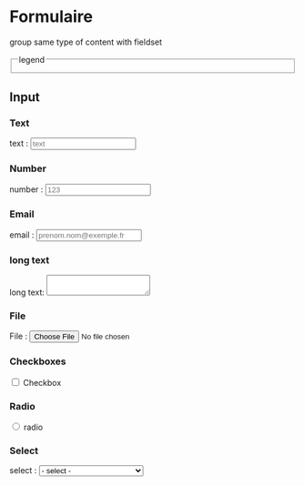 
<Meta title="General/Elements/Forms" />


# Formulaire

group same type of content with fieldset

<Preview>
  <fieldset>
    <legend>legend</legend>
  </fieldset>
</Preview>

## Input

### Text
<Preview>
  <div>
    <label for="input-text">text :</label>
    <input id="input-text" type="text" placeholder="text" />
  </div>
</Preview>

### Number
<Preview>
  <div>
    <label for="input-number">number :</label>
    <input id="input-number" type="number" placeholder="123" />
  </div>
</Preview>

### Email
<Preview>
  <div>
    <label for="input-email">email :</label>
    <input id="input-email" type="email" placeholder="prenom.nom@exemple.fr" />
  </div>
</Preview>

### long text
<Preview>
  <div>
    <label for="input-message">long text:</label>
    <textarea id="input-message"></textarea>
  </div>
</Preview>


### File
<Preview>
  <div>
    <label for="input-file">File :</label>
    <input id="input-file" type="file" />
  </div>
</Preview>

### Checkboxes
<Preview>
  <div>
    <input type="checkbox" id="edit-checkbox" name="checkbox" value="1" />
    <label for="edit-checkbox">Checkbox</label>
  </div>
</Preview>

### Radio
<Preview>
  <div>
    <input type="radio" id="edit-radio" name="radio" value="1" />
    <label for="edit-radio">radio</label>
  </div>
</Preview>

### Select
<Preview>
  <div>
    <label for="edit-select">select :</label>
    <select id="edit-select" name="experience">
      <option value="" selected="selected">- select -</option>
      <option value="1">Lorem ipsum dolor sit amet</option>
      <option value="2">Aliquam augue</option>
      <option value="3">Duis tristique elit</option>
    </select>
  </div>
</Preview>

